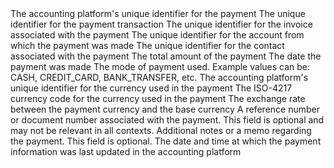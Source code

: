 <ResponseField name="platform_id" type="string" required>
  The accounting platform's unique identifier for the payment
</ResponseField>

<ResponseField name="payment_id" type="string" required>
  The unique identifier for the payment transaction
</ResponseField>

<ResponseField name="invoice_id" type="string" required>
  The unique identifier for the invoice associated with the payment
</ResponseField>

<ResponseField name="account_id" type="string" required>
  The unique identifier for the account from which the payment was made
</ResponseField>

<ResponseField name="contact_id" type="string" required>
  The unique identifier for the contact associated with the payment
</ResponseField>

<ResponseField name="amount" type="float" required>
  The total amount of the payment
</ResponseField>

<ResponseField name="payment_date" type="date" required>
  The date the payment was made
</ResponseField>

<ResponseField name="payment_mode" type="string" required>
  The mode of payment used. Example values can be: CASH, CREDIT_CARD, BANK_TRANSFER, etc.
</ResponseField>

<ResponseField name="currency_id" type="string" required>
  The accounting platform's unique identifier for the currency used in the payment
</ResponseField>

<ResponseField name="currency" type="string" required>
  The ISO-4217 currency code for the currency used in the payment
</ResponseField>

<ResponseField name="currency_rate" type="float" required>
  The exchange rate between the payment currency and the base currency
</ResponseField>

<ResponseField name="document_number" type="string" optional>
  A reference number or document number associated with the payment. This field is optional and may not be relevant in all contexts.
</ResponseField>

<ResponseField name="memo" type="string" optional>
  Additional notes or a memo regarding the payment. This field is optional.
</ResponseField>

<ResponseField name="updated_at" type="date" required>
  The date and time at which the payment information was last updated in the accounting platform
</ResponseField>
